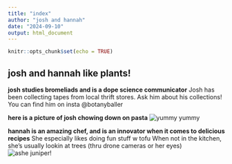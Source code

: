 ```yaml
---
title: "index"
author: "josh and hannah"
date: "2024-09-10"
output: html_document
---
```


```r
knitr::opts_chunk$set(echo = TRUE)
```

## josh and hannah like plants!

**josh studies bromeliads and is a dope science communicator**
Josh has been collecting tapes from local thrift stores. Ask him about his collections!
You can find him on insta @botanyballer

**here is a picture of josh chowing down on pasta**
![yummy yummy](images/joshblock1.jpeg)

**hannah is an amazing chef, and is an innovator when it comes to delicious recipes**
She especially likes doing fun stuff w tofu
When not in the kitchen, she's usually lookin at trees (thru drone cameras or her eyes)
![ashe juniper!](/Users/hannahzonnevylle/Desktop/field_pics/IMG_2168.jpg)




